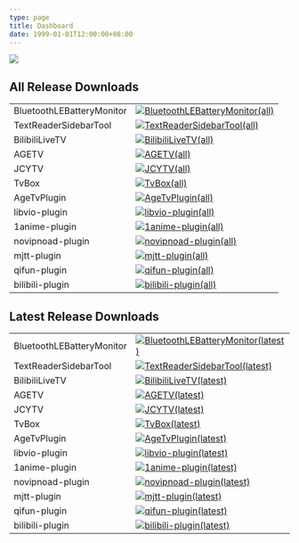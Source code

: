 ```yaml
---
type: page
title: Dashboard
date: 1999-01-01T12:00:00+08:00
---
```



<div style={{display: "flex", justifyContent: "center"}}>
  <Image
    src="/images/memes/006wuNILly1hr8vulug2gj30wi0rdwhv.jpg"
    width={690}
    height={581}
    className="next-image"
  />
</div>


## All Release Downloads

|                           |                                                                                                                                                                                               |
|---------------------------|-----------------------------------------------------------------------------------------------------------------------------------------------------------------------------------------------|
| BluetoothLEBatteryMonitor | [![BluetoothLEBatteryMonitor(all)](https://img.shields.io/github/downloads/muedsa/BluetoothLEBatteryMonitor/total?logo=github)](https://github.com/muedsa/BluetoothLEBatteryMonitor/releases) |
| TextReaderSidebarTool     | [![TextReaderSidebarTool(all)](https://img.shields.io/github/downloads/muedsa/TextReaderSidebarTool/total?logo=github)](https://github.com/muedsa/TextReaderSidebarTool/releases)             |
| BilibiliLiveTV            | [![BilibiliLiveTV(all)](https://img.shields.io/github/downloads/muedsa/BilibiliLiveTV/total?logo=github)](https://github.com/muedsa/BilibiliLiveTV/releases)                                  |
| AGETV                     | [![AGETV(all)](https://img.shields.io/github/downloads/muedsa/AGETV/total?logo=github)](https://github.com/muedsa/AGETV/releases)                                                             |
| JCYTV                     | [![JCYTV(all)](https://img.shields.io/github/downloads/muedsa/JCYTV/total?logo=github)](https://github.com/muedsa/JCYTV/releases)                                                             |
| TvBox                     | [![TvBox(all)](https://img.shields.io/github/downloads/muedsa/TvBox/total?logo=github)](https://github.com/muedsa/TvBox/releases)                                                             |
| AgeTvPlugin               | [![AgeTvPlugin(all)](https://img.shields.io/github/downloads/muedsa/AgeTvPlugin/total?logo=github)](https://github.com/muedsa/AgeTvPlugin/releases)                                           |
| libvio-plugin             | [![libvio-plugin(all)](https://img.shields.io/github/downloads/muedsa/libvio-plugin/total?logo=github)](https://github.com/muedsa/libvio-plugin/releases)                                     |
| 1anime-plugin             | [![1anime-plugin(all)](https://img.shields.io/github/downloads/muedsa/1anime-plugin/total?logo=github)](https://github.com/muedsa/1anime-plugin/releases)                                     |
| novipnoad-plugin          | [![novipnoad-plugin(all)](https://img.shields.io/github/downloads/muedsa/novipnoad-plugin/total?logo=github)](https://github.com/muedsa/novipnoad-plugin/releases)                            |
| mjtt-plugin               | [![mjtt-plugin(all)](https://img.shields.io/github/downloads/muedsa/mjtt-plugin/total?logo=github)](https://github.com/muedsa/mjtt-plugin/releases)                                           |
| qifun-plugin              | [![qifun-plugin(all)](https://img.shields.io/github/downloads/muedsa/qifun-plugin/total?logo=github)](https://github.com/muedsa/qifun-plugin/releases)                                        |
| bilibili-plugin           | [![bilibili-plugin(all)](https://img.shields.io/github/downloads/muedsa/bilibili-plugin/total?logo=github)](https://github.com/muedsa/bilibili-plugin/releases)                               |


## Latest Release Downloads

|                           |                                                                                                                                                                                                                |
|---------------------------|----------------------------------------------------------------------------------------------------------------------------------------------------------------------------------------------------------------|
| BluetoothLEBatteryMonitor | [![BluetoothLEBatteryMonitor(latest)](https://img.shields.io/github/downloads/muedsa/BluetoothLEBatteryMonitor/latest/total?logo=github)](https://github.com/muedsa/BluetoothLEBatteryMonitor/releases/latest) |
| TextReaderSidebarTool     | [![TextReaderSidebarTool(latest)](https://img.shields.io/github/downloads/muedsa/TextReaderSidebarTool/latest/total?logo=github)](https://github.com/muedsa/TextReaderSidebarTool/releases/latest)             |
| BilibiliLiveTV            | [![BilibiliLiveTV(latest)](https://img.shields.io/github/downloads/muedsa/BilibiliLiveTV/latest/total?logo=github)](https://github.com/muedsa/BilibiliLiveTV/releases/latest)                                  |
| AGETV                     | [![AGETV(latest)](https://img.shields.io/github/downloads/muedsa/AGETV/latest/total?logo=github)](https://github.com/muedsa/AGETV/releases/latest)                                                             |
| JCYTV                     | [![JCYTV(latest)](https://img.shields.io/github/downloads/muedsa/JCYTV/latest/total?logo=github)](https://github.com/muedsa/JCYTV/releases/latest)                                                             |
| TvBox                     | [![TvBox(latest)](https://img.shields.io/github/downloads/muedsa/TvBox/latest/total?logo=github)](https://github.com/muedsa/TvBox/releases/latest)                                                             |
| AgeTvPlugin               | [![AgeTvPlugin(latest)](https://img.shields.io/github/downloads/muedsa/AgeTvPlugin/latest/total?logo=github)](https://github.com/muedsa/AgeTvPlugin/releases/latest)                                           |
| libvio-plugin             | [![libvio-plugin(latest)](https://img.shields.io/github/downloads/muedsa/libvio-plugin/latest/total?logo=github)](https://github.com/muedsa/libvio-plugin/releases/latest)                                     |
| 1anime-plugin             | [![1anime-plugin(latest)](https://img.shields.io/github/downloads/muedsa/1anime-plugin/latest/total?logo=github)](https://github.com/muedsa/1anime-plugin/releases/latest)                                     |
| novipnoad-plugin          | [![novipnoad-plugin(latest)](https://img.shields.io/github/downloads/muedsa/novipnoad-plugin/latest/total?logo=github)](https://github.com/muedsa/novipnoad-plugin/releases/latest)                            |
| mjtt-plugin               | [![mjtt-plugin(latest)](https://img.shields.io/github/downloads/muedsa/mjtt-plugin/latest/total?logo=github)](https://github.com/muedsa/mjtt-plugin/releases/latest)                                           |
| qifun-plugin              | [![qifun-plugin(latest)](https://img.shields.io/github/downloads/muedsa/qifun-plugin/latest/total?logo=github)](https://github.com/muedsa/qifun-plugin/releases/latest)                                        |
| bilibili-plugin           | [![bilibili-plugin(latest)](https://img.shields.io/github/downloads/muedsa/bilibili-plugin/latest/total?logo=github)](https://github.com/muedsa/bilibili-plugin/releases/latest)                               |
